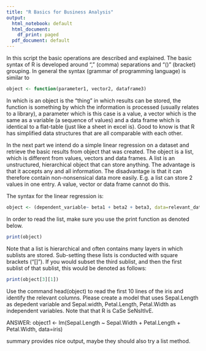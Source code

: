 ```yaml
---
title: "R Basics for Business Analysis"
output:
  html_notebook: default
  html_document:
    df_print: paged
  pdf_document: default
---
```


In this script the basic operations are described and explained. The basic syntax of R is developed around "," (comma) separations and "()" (bracket) grouping. In general the syntax (grammar of programming language) is similar to 
```r
object <- function(parameter1, vector2, dataframe3)
```

In which is an object is the "thing" in which results can be stored, the function is something by which the information is processed (usually relates to a library), a parameter which is this case is a value, a vector which is the same as a variable (a sequence of values) and a data frame which is identical to a flat-table (just like a sheet in excel is). Good to know is that R has simplified data structures that are all comparable with each other. 

In the next part we intend do a simple linear regression on a dataset and retrieve the basic results from object that was created. The object is a list, which is different from values, vectors and data frames. A list is an unstructured, hierarchical object that can store anything. The advantage is that it accepts any and all information. The disadvantage is that it can therefore contain non-nonsensical data more easily. E.g. a list can store 2 values in one entry. A value, vector or data frame cannot do this. 

The syntax for the linear regression is:
```r
object <- (dependent_variable~ beta1 + beta2 + beta3, data=relevant_dataframe)
```
In order to read the list, make sure you use the print function as denoted below.
```r
print(object)
```
Note that a list is hierarchical and often contains many layers in which sublists are stored. Sub-setting these lists is conducted with square brackets ("[]"). If you would subset the third sublist, and then the first sublist of that sublist, this would be denoted as follows:
```r
print(object[3][1])
```
Use the command head(object) to read the first 10 lines of the iris and identify the relevant columns. Please create a model that uses Sepal.Length as depedent variable and Sepal.width, Petal.Length, Petal.Width as independent variables. Note that that R is CaSe SeNsItIvE. 

ANSWER: object1 <- lm(Sepal.Length ~ Sepal.Width + Petal.Length + Petal.Width, data=iris)

summary provides nice output, maybe they should also try a list method.